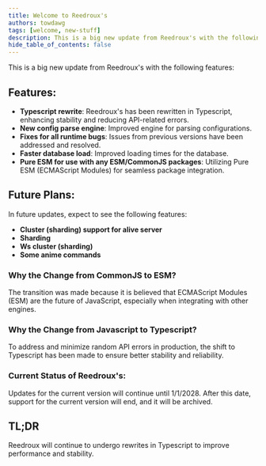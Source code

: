 ```yaml
---
title: Welcome to Reedroux's
authors: towdawg
tags: [welcome, new-stuff]
description: This is a big new update from Reedroux's with the following features
hide_table_of_contents: false
---
```



This is a big new update from Reedroux's with the following features:

## Features:
- **Typescript rewrite**: Reedroux's has been rewritten in Typescript, enhancing stability and reducing API-related errors.
- **New config parse engine**: Improved engine for parsing configurations.
- **Fixes for all runtime bugs**: Issues from previous versions have been addressed and resolved.
- **Faster database load**: Improved loading times for the database.
- **Pure ESM for use with any ESM/CommonJS packages**: Utilizing Pure ESM (ECMAScript Modules) for seamless package integration.

## Future Plans:
In future updates, expect to see the following features:
- **Cluster (sharding) support for alive server**
- **Sharding**
- **Ws cluster (sharding)**
- **Some anime commands**

### Why the Change from CommonJS to ESM?
The transition was made because it is believed that ECMAScript Modules (ESM) are the future of JavaScript, especially when integrating with other engines.

### Why the Change from Javascript to Typescript?
To address and minimize random API errors in production, the shift to Typescript has been made to ensure better stability and reliability.

### Current Status of Reedroux's:
Updates for the current version will continue until 1/1/2028. After this date, support for the current version will end, and it will be archived.

## TL;DR
Reedroux will continue to undergo rewrites in Typescript to improve performance and stability.
